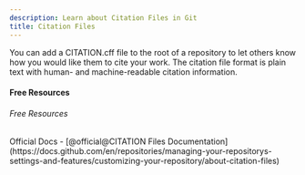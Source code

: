 ```yaml
---
description: Learn about Citation Files in Git
title: Citation Files
---
```


You can add a CITATION.cff file to the root of a repository to let others know how you would like them to cite your work. The citation file format is plain text with human- and machine-readable citation information.

#### Free Resources


###### Free Resources

<Tabs defaultValue="official">
<TabsList>
<TabsTrigger value="official">Official Docs</TabsTrigger>
</TabsList>

<TabsContent value="official">
- [@official@CITATION Files Documentation](https://docs.github.com/en/repositories/managing-your-repositorys-settings-and-features/customizing-your-repository/about-citation-files)
</TabsContent>
</Tabs>

